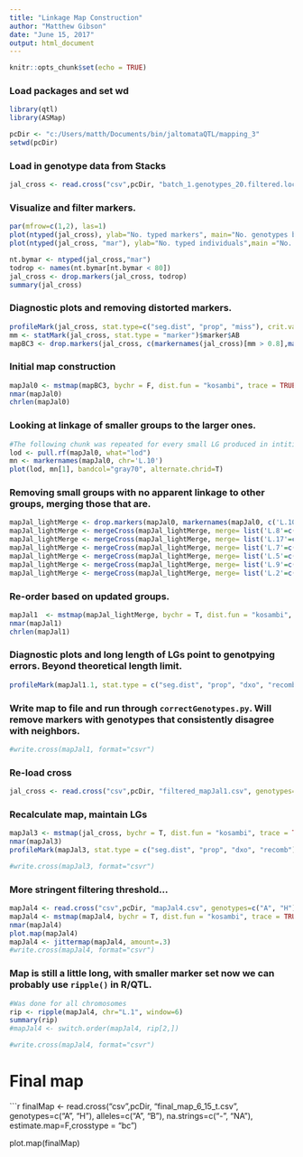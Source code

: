 ```yaml
---
title: "Linkage Map Construction"
author: "Matthew Gibson"
date: "June 15, 2017"
output: html_document
---
```


```r
knitr::opts_chunk$set(echo = TRUE)
```

### Load packages and set wd
```r
library(qtl)
library(ASMap)

pcDir <- "c:/Users/matth/Documents/bin/jaltomataQTL/mapping_3"
setwd(pcDir)
```


### Load in genotype data from Stacks
```r
jal_cross <- read.cross("csv",pcDir, "batch_1.genotypes_20.filtered.loc", genotypes=c("b", "h"), alleles=c("A", "B"), na.strings=c("-", "NA"), estimate.map=F,crosstype = "bc")
```

### Visualize and filter markers.
```r

par(mfrow=c(1,2), las=1)
plot(ntyped(jal_cross), ylab="No. typed markers", main="No. genotypes by individual")
plot(ntyped(jal_cross, "mar"), ylab="No. typed individuals",main ="No. genotypes by marker")

nt.bymar <- ntyped(jal_cross,"mar")
todrop <- names(nt.bymar[nt.bymar < 80])
jal_cross <- drop.markers(jal_cross, todrop)
summary(jal_cross)
```

### Diagnostic plots and removing distorted markers.
```r
profileMark(jal_cross, stat.type=c("seg.dist", "prop", "miss"), crit.val = "bonf", layout=c(1,4), type="l", cex=0.5)
mm <- statMark(jal_cross, stat.type = "marker")$marker$AB
mapBC3 <- drop.markers(jal_cross, c(markernames(jal_cross)[mm > 0.8],markernames(jal_cross)[mm < 0.2]))
```

### Initial map construction
```r
mapJal0 <- mstmap(mapBC3, bychr = F, dist.fun = "kosambi", trace = TRUE, p.value = 1e-35, id="index")
nmar(mapJal0)
chrlen(mapJal0)
```

### Looking at linkage of smaller groups to the larger ones. 
```r
#The following chunk was repeated for every small LG produced in intitial build
lod <- pull.rf(mapJal0, what="lod")
mn <- markernames(mapJal0, chr='L.10')
plot(lod, mn[1], bandcol="gray70", alternate.chrid=T)
```

### Removing small groups with no apparent linkage to other groups, merging those that are. 
```r
mapJal_lightMerge <- drop.markers(mapJal0, markernames(mapJal0, c('L.10', 'L.14', 'L.15', 'L.16', 'L.18', 'L.23', 'L.24', 'L.25', 'L.26', 'L.28', 'L.34')))
mapJal_lightMerge <- mergeCross(mapJal_lightMerge, merge= list('L.8'=c('L.8','L.12', 'L.31')))
mapJal_lightMerge <- mergeCross(mapJal_lightMerge, merge= list('L.17'=c('L.17','L.13', 'L.20')))
mapJal_lightMerge <- mergeCross(mapJal_lightMerge, merge= list('L.7'=c('L.7','L.27', 'L.21', 'L.33')))
mapJal_lightMerge <- mergeCross(mapJal_lightMerge, merge= list('L.5'=c('L.5','L.22')))
mapJal_lightMerge <- mergeCross(mapJal_lightMerge, merge= list('L.9'=c('L.9','L.29', 'L.30')))
mapJal_lightMerge <- mergeCross(mapJal_lightMerge, merge= list('L.2'=c('L.2', 'L.32')))
```

### Re-order based on updated groups.
```r
mapJal1  <- mstmap(mapJal_lightMerge, bychr = T, dist.fun = "kosambi", trace = TRUE, p.value = .000001, id="index")
nmar(mapJal1)
chrlen(mapJal1)
```

### Diagnostic plots and long length of LGs point to genotpying errors. Beyond theoretical length limit. 
```r
profileMark(mapJal1.1, stat.type = c("seg.dist", "prop", "dxo", "recomb"),layout = c(1, 5), type = "l")
```

### Write map to file and run through `correctGenotypes.py`. Will remove markers with genotypes that consistently disagree with neighbors.
```r
#write.cross(mapJal1, format="csvr")
```

### Re-load cross
```r
jal_cross <- read.cross("csv",pcDir, "filtered_mapJal1.csv", genotypes=c("A", "H"), alleles=c("A", "B"), na.strings=c("-", "NA"), estimate.map=F,crosstype = "bc")
```

### Recalculate map, maintain LGs
```r
mapJal3 <- mstmap(jal_cross, bychr = T, dist.fun = "kosambi", trace = TRUE, p.value = 2, id="index")
nmar(mapJal3)
profileMark(mapJal3, stat.type = c("seg.dist", "prop", "dxo", "recomb"),layout = c(1, 5), type = "l")

#write.cross(mapJal3, format="csvr")
```

### More stringent filtering threshold...
```r
mapJal4 <- read.cross("csv",pcDir, "mapJal4.csv", genotypes=c("A", "H"), alleles=c("A", "B"), na.strings=c("-", "NA"), estimate.map=F,crosstype = "bc")
mapJal4 <- mstmap(mapJal4, bychr = T, dist.fun = "kosambi", trace = TRUE, p.value = 2, id="index")
nmar(mapJal4)
plot.map(mapJal4)
mapJal4 <- jittermap(mapJal4, amount=.3)
#write.cross(mapJal4, format="csvr")
```

### Map is still a little long, with smaller marker set now we can probably use `ripple()` in R/QTL.
```r
#Was done for all chromosomes
rip <- ripple(mapJal4, chr="L.1", window=6)
summary(rip)
#mapJal4 <- switch.order(mapJal4, rip[2,])

#write.cross(mapJal4, format="csvr")
```

# Final map
```r
finalMap <- read.cross("csv",pcDir, "final_map_6_15_t.csv", genotypes=c("A", "H"), alleles=c("A", "B"), na.strings=c("-", "NA"), estimate.map=F,crosstype = "bc")

plot.map(finalMap)
